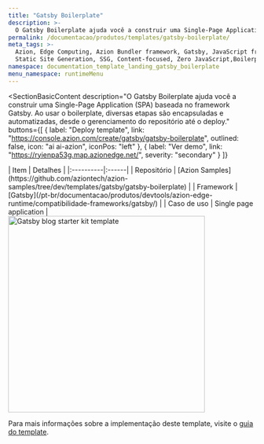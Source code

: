 ```yaml
---
title: "Gatsby Boilerplate"
description: >-
  O Gatsby Boilerplate ajuda você a construir uma Single-Page Application (SPA) baseada no framework Gatsby. Ao usar o boilerplate, diversas etapas são encapsuladas e automatizadas, desde o gerenciamento do repositório até o deploy.
permalink: /documentacao/produtos/templates/gatsby-boilerplate/
meta_tags: >-
  Azion, Edge Computing, Azion Bundler framework, Gatsby, JavaScript frameworks,
  Static Site Generation, SSG, Content-focused, Zero JavaScript,Boilerplate
namespace: documentation_template_landing_gatsby_boilerplate
menu_namespace: runtimeMenu
---
```



<SectionBasicContent
  description="O Gatsby Boilerplate ajuda você a construir uma Single-Page Application (SPA) baseada no framework Gatsby. Ao usar o boilerplate, diversas etapas são encapsuladas e automatizadas, desde o gerenciamento do repositório até o deploy."
  buttons={[
    { label: "Deploy template", link: "https://console.azion.com/create/gatsby/gatsby-boilerplate", outlined: false, icon: "ai ai-azion", iconPos: "left" },
    { label: "Ver demo", link: "https://ryienpa53g.map.azionedge.net/", severity: "secondary" }
  ]}
>
  <Fragment slot="content">
    <div style="flex: 1; min-width: 300px;">
      | Item | Detalhes |
      |:----------|:------|
      | Repositório | [Azion Samples](https://github.com/aziontech/azion-samples/tree/dev/templates/gatsby/gatsby-boilerplate) |
      | Framework | [Gatsby](/pt-br/documentacao/produtos/devtools/azion-edge-runtime/compatibilidade-frameworks/gatsby/) |
      | Caso de uso | Single page application |
    </div>
    <div style="display: flex; justify-content: center; align-items: center; flex: 1;">
      <img src="/assets/docs/images/uploads/template-showcase/gatsby/gatsby-boilerplate.png" width="400" alt="Gatsby blog starter kit template" style="min-width: 100%; max-width: 100%; height: auto;" />
    </div>
  </Fragment>
</SectionBasicContent>

Para mais informações sobre a implementação deste template, visite o [guia do template](/pt-br/documentacao/produtos/guias/gatsby-boilerplate/).
